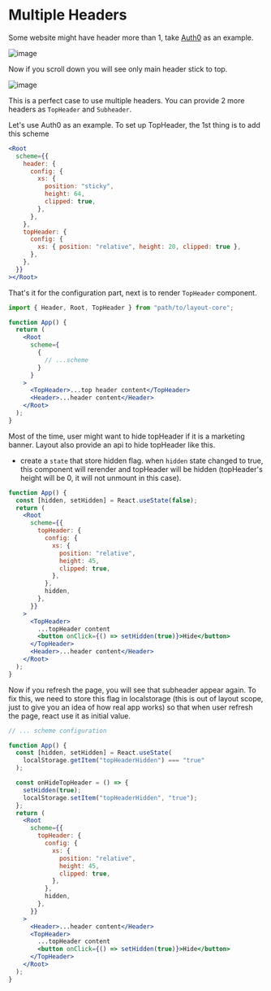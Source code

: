 
<Meta title="Layout/Feature/Multiple Headers" />

<style>{`
  .sbdocs-content {
    max-width: 720px;
  }
`}</style>

# Multiple Headers

Some website might have header more than 1, take [Auth0](https://auth0.com/) as an example.

![image](https://user-images.githubusercontent.com/18292247/85591842-d2a6e700-b66f-11ea-89ac-7b7fbb87c554.png)

Now if you scroll down you will see only main header stick to top.

![image](https://user-images.githubusercontent.com/18292247/85591986-f79b5a00-b66f-11ea-8448-306b136abd89.png)

This is a perfect case to use multiple headers. You can provide 2 more headers as `TopHeader` and `Subheader`.

Let's use Auth0 as an example. To set up TopHeader, the 1st thing is to add this scheme

```jsx
<Root
  scheme={{
    header: {
      config: {
        xs: {
          position: "sticky",
          height: 64,
          clipped: true,
        },
      },
    },
    topHeader: {
      config: {
        xs: { position: "relative", height: 20, clipped: true },
      },
    },
  }}
></Root>
```

That's it for the configuration part, next is to render `TopHeader` component.

```jsx
import { Header, Root, TopHeader } from "path/to/layout-core";

function App() {
  return (
    <Root
      scheme={
        {
          // ...scheme
        }
      }
    >
      <TopHeader>...top header content</TopHeader>
      <Header>...header content</Header>
    </Root>
  );
}
```

Most of the time, user might want to hide topHeader if it is a marketing banner. Layout also provide an api to hide topHeader like this.

- create a `state` that store hidden flag. when `hidden` state changed to true, this component will rerender
  and topHeader will be hidden (topHeader's height will be 0, it will not unmount in this case).

```jsx
function App() {
  const [hidden, setHidden] = React.useState(false);
  return (
    <Root
      scheme={{
        topHeader: {
          config: {
            xs: {
              position: "relative",
              height: 45,
              clipped: true,
            },
          },
          hidden,
        },
      }}
    >
      <TopHeader>
        ...topHeader content
        <button onClick={() => setHidden(true)}>Hide</button>
      </TopHeader>
      <Header>...header content</Header>
    </Root>
  );
}
```

Now if you refresh the page, you will see that subheader appear again. To fix this, we need to store this flag in localstorage (this is out of layout scope, just to give you an idea of how real app works) so that when user refresh the page, react use it as initial value.

```jsx
// ... scheme configuration

function App() {
  const [hidden, setHidden] = React.useState(
    localStorage.getItem("topHeaderHidden") === "true"
  );

  const onHideTopHeader = () => {
    setHidden(true);
    localStorage.setItem("topHeaderHidden", "true");
  };
  return (
    <Root
      scheme={{
        topHeader: {
          config: {
            xs: {
              position: "relative",
              height: 45,
              clipped: true,
            },
          },
          hidden,
        },
      }}
    >
      <Header>...header content</Header>
      <TopHeader>
        ...topHeader content
        <button onClick={() => setHidden(true)}>Hide</button>
      </TopHeader>
    </Root>
  );
}
```
